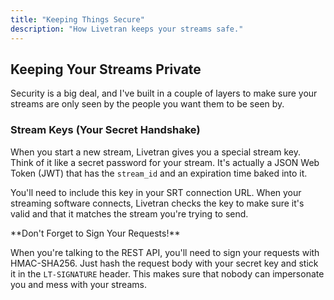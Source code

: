 ```yaml
---
title: "Keeping Things Secure"
description: "How Livetran keeps your streams safe."
---
```


## Keeping Your Streams Private

Security is a big deal, and I've built in a couple of layers to make sure your streams are only seen by the people you want them to be seen by.

### Stream Keys (Your Secret Handshake)

When you start a new stream, Livetran gives you a special stream key. Think of it like a secret password for your stream. It's actually a JSON Web Token (JWT) that has the `stream_id` and an expiration time baked into it.

You'll need to include this key in your SRT connection URL. When your streaming software connects, Livetran checks the key to make sure it's valid and that it matches the stream you're trying to send.

<Callout intent="info">
  **Don't Forget to Sign Your Requests!**
  
  When you're talking to the REST API, you'll need to sign your requests with HMAC-SHA256. Just hash the request body with your secret key and stick it in the `LT-SIGNATURE` header. This makes sure that nobody can impersonate you and mess with your streams.
</Callout> 